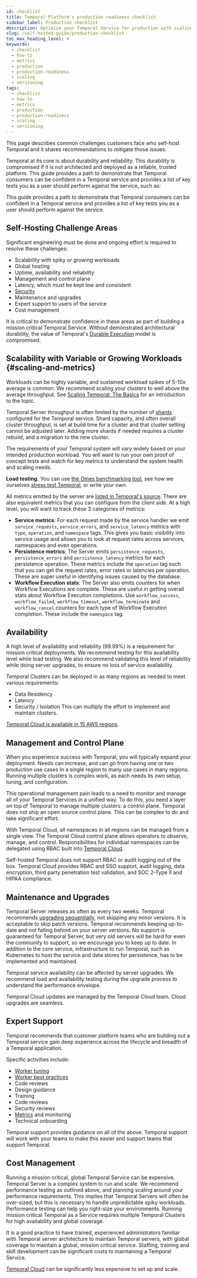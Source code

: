 ```yaml
---
id: checklist
title: Temporal Platform's production readiness checklist
sidebar_label: Production checklist
description: Optimize your Temporal Service for production with scaling, metrics, load testing, and effective workflow versioning techniques. Ensure robust performance and future-proof your workflows.
slug: /self-hosted-guide/production-checklist
toc_max_heading_level: 4
keywords:
  - checklist
  - how-to
  - metrics
  - production
  - production-readiness
  - scaling
  - versioning
tags:
  - checklist
  - how-to
  - metrics
  - production
  - production-readiness
  - scaling
  - versioning
---
```


This page describes common challenges customers face who self-host Temporal and it shares recommendations to mitigate those issues. 

Temporal at its core is about durability and reliability.
This durability is compromised if it is not architected and deployed as a reliable, trusted platform.
This guide provides a path to demonstrate that Temporal consumers can be confident in a Temporal service and provides a list of key tests you as a user should perform against the service, such as:

This guide provides a path to demonstrate that Temporal consumers can be confident in a Temporal service and provides a list of key tests you as a user should perform against the service.

## Self-Hosting Challenge Areas

Significant engineering must be done and ongoing effort is required to resolve these challenges:
- Scalability with spiky or growing workloads
- Global hosting
- Uptime, availability and reliability
- Management and control plane
- Latency, which must be kept low and consistent
- [Security](/self-hosted-guide/security)
- Maintenance and upgrades
- Expert support to users of the service
- Cost management

It is critical to demonstrate confidence in these areas as part of building a mission critical Temporal Service.
Without demonstrated architectural durability, the value of Temporal's [Durable Execution](https://temporal.io/how-it-works) model is compromised.

## Scalability with Variable or Growing Workloads {#scaling-and-metrics}

Workloads can be highly variable, and sustained workload spikes of 5-10x average is common. 
We recommend scaling your clusters to well above the average throughput.
See [Scaling Temporal: The Basics](https://temporal.io/blog/scaling-temporal-the-basics) for an introduction to the topic.

Temporal Server throughput is often limited by the number of [shards](/clusters#history-shard) configured for the Temporal service.
Shard capacity, and often overall cluster throughput, is set at build time for a cluster and that cluster setting cannot be adjusted later.
Adding more shards if needed requires a cluster rebuild, and a migration to the new cluster.

The requirements of your Temporal system will vary widely based on your intended production workload.
You will want to run your own proof of concept tests and watch for key metrics to understand the system health and scaling needs.

**Load testing.** You can use [the Omes benchmarking tool](https://github.com/temporalio/omes/), see how we ourselves [stress test Temporal](https://temporal.io/blog/temporal-deep-dive-stress-testing/), or write your own.

All metrics emitted by the server are [listed in Temporal's source](https://github.com/temporalio/temporal/blob/main/common/metrics/defs.go).
There are also equivalent metrics that you can configure from the client side.
At a high level, you will want to track these 3 categories of metrics:

- **Service metrics**: For each request made by the service handler we emit `service_requests`, `service_errors`, and `service_latency` metrics with `type`, `operation`, and `namespace` tags.
  This gives you basic visibility into service usage and allows you to look at request rates across services, namespaces and even operations.
- **Persistence metrics**: The Server emits `persistence_requests`, `persistence_errors` and `persistence_latency` metrics for each persistence operation.
  These metrics include the `operation` tag such that you can get the request rates, error rates or latencies per operation.
  These are super useful in identifying issues caused by the database.
- **Workflow Execution stats**: The Server also emits counters for when Workflow Executions are complete.
  These are useful in getting overall stats about Workflow Execution completions.
  Use `workflow_success`, `workflow_failed`, `workflow_timeout`, `workflow_terminate` and `workflow_cancel` counters for each type of Workflow Execution completion.
  These include the `namespace` tag.

## Availability

A high level of availability and reliability (99.99%) is a requirement for mission critical deployments.
We recommend testing for this availability level while load testing.
We also recommend validating this level of reliability while doing server upgrades, to ensure no loss of service availability.  

Temporal Clusters can be deployed in as many regions as needed to meet various requirements:
- Data Residency
- Latency
- Security / Isolation
This can multiply the effort to implement and maintain clusters.

[Temporal Cloud is available in 15 AWS regions](/cloud/service-availability).

## Management and Control Plane 

When you experience success with Temporal, you will typically expand your deployment.
Needs can increase, and can go from having one or two production use cases in a single region to many use cases in many regions.
Running multiple clusters is complex work, as each needs its own setup, tuning, and configuration. 

This operational management pain leads to a need to monitor and manage all of your Temporal Services in a unified way.
To do this, you need a layer on top of Temporal to manage multiple clusters: a control plane.
Temporal does not ship an open source control plane. This can be complex to do and take significant effort.

With Temporal Cloud, all namespaces in all regions can be managed from a single view.
The Temporal Cloud control plane allows operators to observe, manage, and control.
Responsibilities for individual namespaces can be delegated using RBAC built into [Temporal Cloud](https://temporal.io/cloud).

Self-hosted Temporal does not support RBAC or audit logging out of the box.
Temporal Cloud provides RBAC and SSO support, audit logging, data encryption, third party penetration test validation, and SOC 2-Type II and HIPAA compliance.

## Maintenance and Upgrades 

Temporal Server releases as often as every two weeks.
Temporal recommends [upgrading sequentially](/self-hosted-guide/upgrade-server), not skipping any minor versions.
It is acceptable to skip patch versions.
Temporal recommends keeping up-to-date and not falling behind on your server versions.
No support is guaranteed for Temporal Server, but very old servers will be hard for even the community to support, so we encourage you to keep up to date. 
In addition to the core service, infrastructure to run Temporal, such as Kubernetes to host the service and data stores for persistence, has to be implemented and maintained.

Temporal service availability can be affected by server upgrades.
We recommend load and availability testing during the upgrade process to understand the performance envelope.

Temporal Cloud updates are managed by the Temporal Cloud team.
Cloud upgrades are seamless.

## Expert Support

Temporal recommends that customer platform teams who are building out a Temporal service gain deep experience across the lifecycle and breadth of a Temporal application.

Specific activities include:
- [Worker tuning](/develop/worker-performance)
- [Worker best practices](/workers)
- Code reviews
- Design guidance
- Training
- Code reviews
- Security reviews
- [Metrics](/references/sdk-metrics) and monitoring
- Technical onboarding

Temporal support provides guidance on all of the above.
Temporal support will work with your teams to make this easier and support teams that support Temporal.


## Cost Management

Running a mission critical, global Temporal Service can be expensive.
Temporal Server is a complex system to run and scale.
We recommend performance testing as outlined above, and planning scaling around your performance requirements.
This implies that Temporal Servers will often be over-sized, but this is necessary to handle unpredictable spiky workloads.
Performance testing can help you right-size your environments.
Running mission critical Temporal as a Service requires multiple Temporal Clusters for high availability and global coverage. 

It is a good practice to have trained, experienced administrators familiar with Temporal server architecture to maintain Temporal servers, with global coverage to maintain a global, mission critical service.
Staffing, training and skill development can be significant costs to maintaining a Temporal Service.

[Temporal Cloud](https://temporal.io/cloud) can be significantly less expensive to set up and scale. 
